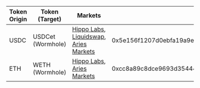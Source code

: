 | Token Origin | Token (Target)    | Markets                                                                                                                          | Contract Address                                                   |
| ------------ | ----------------- | -------------------------------------------------------------------------------------------------------------------------------- | ------------------------------------------------------------------ |
| USDC         | USDCet (Wormhole) | [Hippo Labs](https://hippo.space/swap), [Liquidswap](https://liquidswap.com), [Aries Markets](https://app.ariesmarkets.xyz/swap) | 0x5e156f1207d0ebfa19a9eeff00d62a282278fb8719f4fab3a586a0a2c0fffbea |
| ETH          | WETH (Wormhole)   | [Hippo Labs](https://hippo.space/swap), [Aries Markets](https://app.ariesmarkets.xyz/swap)                                       | 0xcc8a89c8dce9693d354449f1f73e60e14e347417854f029db5bc8e7454008abb |
